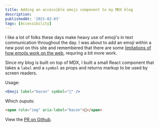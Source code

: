 ```yaml
---
title: Adding an accessible emoji component to my MDX blog
description:
publishedAt: '2021-02-03'
tags: [Accessibility]
---
```


I like a lot of folks these days make heavy use of emoji's in text communication throughout the day. I was about to add an emoji within a new post on this site and remembered that there are some [limitations of how emojis work on the web](https://tink.uk/accessible-emoji/), requring a bit more work.

Since my blog is built on top of MDX, I built a small React component that takes a `label` and a `symbol` as props and returns markup to be used by screen readers.

Usage:

```jsx
<Emoji label="bacon" symbol="🥓" />
```

Which ouputs:

```html
<span role="img" aria-label="bacon">🥓</span>
```

View the [PR on Github](https://github.com/alexcarpenter/alexcarpenter-next/pull/38/files).
